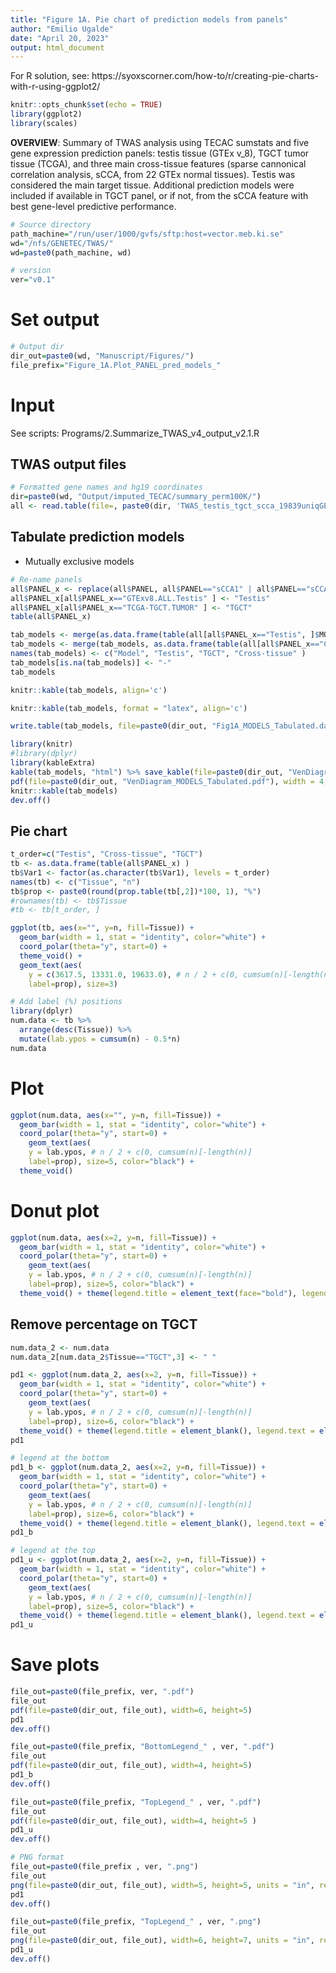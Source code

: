 ```yaml
---
title: "Figure 1A. Pie chart of prediction models from panels"
author: "Emilio Ugalde"
date: "April 20, 2023"
output: html_document
---
```


For R solution, see: https://syoxscorner.com/how-to/r/creating-pie-charts-with-r-using-ggplot2/


```r
knitr::opts_chunk$set(echo = TRUE)
library(ggplot2) 
library(scales)
```

**OVERVIEW**: Summary of TWAS analysis using TECAC sumstats and five gene expression prediction panels: testis tissue (GTEx v_8), TGCT tumor tissue (TCGA), and three main cross-tissue features (sparse cannonical correlation analysis, sCCA, from 22 GTEx normal tissues). Testis was considered the main target tissue. Additional prediction models were included if available in TGCT panel, or if not, from the sCCA feature with best gene-level predictive performance.


```r
# Source directory
path_machine="/run/user/1000/gvfs/sftp:host=vector.meb.ki.se"
wd="/nfs/GENETEC/TWAS/"
wd=paste0(path_machine, wd)
```
```r
# version
ver="v0.1"
```


# Set output
```r
# Output dir
dir_out=paste0(wd, "Manuscript/Figures/")
file_prefix="Figure_1A.Plot_PANEL_pred_models_"
```

# Input
See scripts: Programs/2.Summarize_TWAS_v4_output_v2.1.R \

## TWAS output files
```r
# Formatted gene names and hg19 coordinates
dir=paste0(wd, "Output/imputed_TECAC/summary_perm100K/")
all <- read.table(file=, paste0(dir, 'TWAS_testis_tgct_scca_19839uniqGENES.dat'), header=T, sep="\t")
```

## Tabulate prediction models

- Mutually exclusive models
```r
# Re-name panels
all$PANEL_x <- replace(all$PANEL, all$PANEL=="sCCA1" | all$PANEL=="sCCA2" | all$PANEL=="sCCA3", "Cross-tissue")
all$PANEL_x[all$PANEL_x=="GTExv8.ALL.Testis" ] <- "Testis"
all$PANEL_x[all$PANEL_x=="TCGA-TGCT.TUMOR" ] <- "TGCT"
table(all$PANEL_x)
```

```r
tab_models <- merge(as.data.frame(table(all[all$PANEL_x=="Testis", ]$MODEL)), as.data.frame(table(all[all$PANEL_x=="TGCT", ]$MODEL)), by="Var1", all=T)
tab_models <- merge(tab_models, as.data.frame(table(all[all$PANEL_x=="Cross-tissue", ]$MODEL)), by="Var1", all=T)
names(tab_models) <- c("Model", "Testis", "TGCT", "Cross-tissue" )
tab_models[is.na(tab_models)] <- "-"
tab_models
```

```r
knitr::kable(tab_models, align='c')
```
```r
knitr::kable(tab_models, format = "latex", align='c')
```

```r
write.table(tab_models, file=paste0(dir_out, "Fig1A_MODELS_Tabulated.dat"), row.names=F, col.names=T, quote=F, sep="\t")
```

```r
library(knitr)
#library(dplyr)
library(kableExtra)
kable(tab_models, "html") %>% save_kable(file=paste0(dir_out, "VenDiagram_MODELS_Tabulated.pdf"))
pdf(file=paste0(dir_out, "VenDiagram_MODELS_Tabulated.pdf"), width = 4, height = 3)
knitr::kable(tab_models)
dev.off()
```


## Pie chart
```r
t_order=c("Testis", "Cross-tissue", "TGCT")
tb <- as.data.frame(table(all$PANEL_x) )
tb$Var1 <- factor(as.character(tb$Var1), levels = t_order)
names(tb) <- c("Tissue", "n")
tb$prop <- paste0(round(prop.table(tb[,2])*100, 1), "%")
#rownames(tb) <- tb$Tissue
#tb <- tb[t_order, ]
```

```r
ggplot(tb, aes(x="", y=n, fill=Tissue)) +
  geom_bar(width = 1, stat = "identity", color="white") +
  coord_polar(theta="y", start=0) +
  theme_void() +
  geom_text(aes(
    y = c(3617.5, 13331.0, 19633.0), # n / 2 + c(0, cumsum(n)[-length(n)]
    label=prop), size=3)
```

```r
# Add label (%) positions
library(dplyr)
num.data <- tb %>% 
  arrange(desc(Tissue)) %>%
  mutate(lab.ypos = cumsum(n) - 0.5*n)
num.data
```

# Plot
```r
ggplot(num.data, aes(x="", y=n, fill=Tissue)) +
  geom_bar(width = 1, stat = "identity", color="white") +
  coord_polar(theta="y", start=0) +
    geom_text(aes(
    y = lab.ypos, # n / 2 + c(0, cumsum(n)[-length(n)]
    label=prop), size=5, color="black") +
  theme_void() 
```

# Donut plot
```r
ggplot(num.data, aes(x=2, y=n, fill=Tissue)) +
  geom_bar(width = 1, stat = "identity", color="white") +
  coord_polar(theta="y", start=0) +
    geom_text(aes(
    y = lab.ypos, # n / 2 + c(0, cumsum(n)[-length(n)]
    label=prop), size=5, color="black") +
  theme_void() + theme(legend.title = element_text(face="bold"), legend.text = element_text(size=13) ) +xlim(0.5,2.5) 
```

## Remove percentage on TGCT
```r
num.data_2 <- num.data
num.data_2[num.data_2$Tissue=="TGCT",3] <- " "
```

```r
pd1 <- ggplot(num.data_2, aes(x=2, y=n, fill=Tissue)) +
  geom_bar(width = 1, stat = "identity", color="white") +
  coord_polar(theta="y", start=0) +
    geom_text(aes(
    y = lab.ypos, # n / 2 + c(0, cumsum(n)[-length(n)]
    label=prop), size=6, color="black") +
  theme_void() + theme(legend.title = element_blank(), legend.text = element_text(size=20) ) +xlim(0.5,2.5)  
pd1
```
```r
# legend at the bottom
pd1_b <- ggplot(num.data_2, aes(x=2, y=n, fill=Tissue)) +
  geom_bar(width = 1, stat = "identity", color="white") +
  coord_polar(theta="y", start=0) +
    geom_text(aes(
    y = lab.ypos, # n / 2 + c(0, cumsum(n)[-length(n)]
    label=prop), size=6, color="black") +
  theme_void() + theme(legend.title = element_blank(), legend.text = element_text(size=16), legend.position = "bottom" ) +xlim(0.5,2.5)  
pd1_b
```
```r
# legend at the top
pd1_u <- ggplot(num.data_2, aes(x=2, y=n, fill=Tissue)) +
  geom_bar(width = 1, stat = "identity", color="white") +
  coord_polar(theta="y", start=0) +
    geom_text(aes(
    y = lab.ypos, # n / 2 + c(0, cumsum(n)[-length(n)]
    label=prop), size=5, color="black") +
  theme_void() + theme(legend.title = element_blank(), legend.text = element_text(size=14), legend.position = "top" ) +xlim(0.5,2.5)  
pd1_u
```

# Save plots
```r
file_out=paste0(file_prefix, ver, ".pdf")
file_out
pdf(file=paste0(dir_out, file_out), width=6, height=5)
pd1
dev.off()
```

```r
file_out=paste0(file_prefix, "BottomLegend_" , ver, ".pdf")
file_out
pdf(file=paste0(dir_out, file_out), width=4, height=5)
pd1_b
dev.off()
```
```r
file_out=paste0(file_prefix, "TopLegend_" , ver, ".pdf")
file_out
pdf(file=paste0(dir_out, file_out), width=4, height=5 )
pd1_u
dev.off()
```

```r
# PNG format
file_out=paste0(file_prefix , ver, ".png")
file_out
png(file=paste0(dir_out, file_out), width=5, height=5, units = "in", res=300 )
pd1
dev.off()
```

```r
file_out=paste0(file_prefix, "TopLegend_" , ver, ".png")
file_out
png(file=paste0(dir_out, file_out), width=6, height=7, units = "in", res=300 )
pd1_u
dev.off()
```


